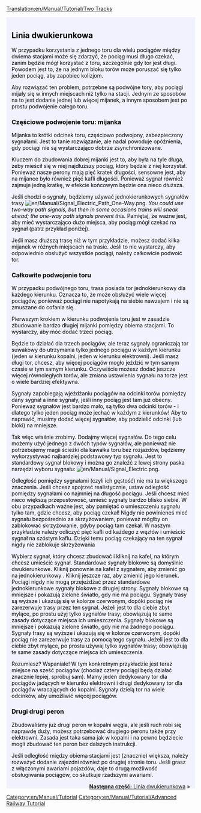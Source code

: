 [[Translation:en/Manual/Tutorial/Two Tracks]]

{{en/Tabs|3|2
|pl/Manual/Tutorial/Dwa perony|1. Dwa perony<!--
-->|pl/Manual/Tutorial/Linia dwukierunkowa|2. Linia dwukierunkowa<!--
-->|pl/Manual/Tutorial/Podstawowa sieć kolejowa|3. Podstawowa sieć kolejowa}}
<div style="padding:.5em 1em 1em 1em; border-top:none; background-color:#f1f2fe; color:#000;">
{{pl/Manual/Tutorial/Tutorial}}

== Linia dwukierunkowa ==
W przypadku korzystania z jednego toru dla wielu pociągów między dwiema stacjami może się zdarzyć, że pociąg musi długo czekać, zanim będzie mógł korzystać z toru, szczególnie gdy tor jest długi. Powodem jest to, że na jednym bloku torów może poruszać się tylko jeden pociąg, aby zapobiec kolizjom.

Aby rozwiązać ten problem, potrzebne są podwójne tory, aby pociągi mijały się w innych miejscach niż tylko na stacji. Jednym ze sposobów na to jest dodanie jednej lub więcej mijanek, a innym sposobem jest po prostu podwojenie całego toru.

=== Częściowe podwojenie toru: mijanka ===
Mijanka to krótki odcinek toru, częściowo podwojony, zabezpieczony sygnałami. Jest to tanie rozwiązanie, ale nadal powoduje opóźnienia, gdy pociągi nie są wystarczająco dobrze zsynchronizowane.

Kluczem do zbudowania dobrej mijanki jest to, aby była na tyle długa, żeby mieścił się w niej najdłuższy pociąg, który będzie z niej korzystał. Ponieważ nasze perony mają pięć kratek długości, sensowne jest, aby na mijance było również pięć kafli długości. Ponieważ sygnał również zajmuje jedną kratkę, w efekcie końcowym będzie ona nieco dłuższa.

Jeśli chodzi o sygnały, będziemy używać jednokierunkowych sygnałów trasy [[File:en/Manual/Signal Electric Path One-Way.png]]. ''You could use two-way path signals, but then in some occasions trains will sneak ahead; the one-way path signals prevent this.'' Pamiętaj, że ważne jest, aby mieć wystarczająco dużo miejsca, aby pociąg mógł czekać na sygnał (patrz przykład poniżej).

{{en/Phototable|[[File:en/Manual/Tutorial/Tutorial passing siding.png|400px]]|Mijanka|none}}

Jeśli masz dłuższą trasę niż w tym przykładzie, możesz dodać kilka mijanek w różnych miejscach na trasie. Jeśli to nie wystarczy, aby odpowiednio obsłużyć wszystkie pociągi, należy całkowicie podwoić tor.

=== Całkowite podwojenie toru ===
W przypadku podwójnego toru, trasa posiada tor jednokierunkowy dla każdego kierunku. Oznacza to, że może obsłużyć wiele więcej pociągów, ponieważ pociągi nie napotykają na siebie nawzajem i nie są zmuszane do cofania się.

Pierwszym krokiem w kierunku podwojenia toru jest w zasadzie zbudowanie bardzo długiej mijanki pomiędzy obiema stacjami. To wystarczy, aby móc dodać trzeci pociąg.

{{en/Phototable|[[File:en/Manual/Tutorial/Tutorial three trains.png|400px]]|Tor dwukierunkowy z trzema pociągami|none}}

Będzie to działać dla trzech pociągów, ale teraz sygnały ograniczają tor suwakowy do utrzymania tylko jednego pociągu w każdym kierunku (jeden w kierunku kopalni, jeden w kierunku elektrowni). Jeśli masz długi tor, chcesz, aby więcej pociągów mogło jeździć w tym samym czasie w tym samym kierunku. Oczywiście możesz dodać jeszcze więcej równoległych torów, ale zmiana ustawienia sygnału na torze jest o wiele bardziej efektywna.

Sygnały zapobiegają wjeżdżaniu pociągów na odcinki torów pomiędzy dany sygnał a inne sygnały, jeśli inny pociąg jest tam już obecny. Ponieważ sygnałów jest bardzo mało, są tylko dwa odcinki torów - i dlatego tylko jeden pociąg może jechać w każdym z kierunków! Aby to naprawić, musimy dodać więcej sygnałów, aby podzielić odcinki (lub bloki) na mniejsze.

Tak więc właśnie zrobimy. Dodajmy więcej sygnałów. Do tego celu możemy użyć jednego z dwóch typów sygnałów, ale ponieważ nie potrzebujemy magii ścieżki dla kawałka toru bez rozjazdów, będziemy wykorzystywać najbardziej podstawowy typ sygnału. Jest to standardowy sygnał blokowy i można go znaleźć z lewej strony paska narzędzi wyboru sygnału: [[File:en/Manual/Signal Electric.png]].

Odległość pomiędzy sygnałami (czyli ich gęstość) nie ma tu większego znaczenia. Jeśli chcesz spojrzeć realistycznie, ustaw odległość pomiędzy sygnałami co najmniej na długość pociągu. Jeśli chcesz mieć nieco większą przepustowość, umieść sygnały bardzo blisko siebie. W obu przypadkach ważne jest, aby pamiętać o umieszczeniu sygnału tylko tam, gdzie chcesz, aby pociąg czekał! Nigdy nie powinieneś mieć sygnału bezpośrednio za skrzyżowaniem, ponieważ mógłby on zablokować skrzyżowanie, gdyby pociąg tam czekał. W naszym przykładzie należy odliczyć pięć kafli od każdego z węzłów i umieścić sygnał na szóstym kaflu. Dzięki temu pociąg czekający na ten sygnał nigdy nie zablokuje skrzyżowania

Wybierz sygnał, który chcesz zbudować i kliknij na kafel, na którym chcesz umieścić sygnał. Standardowe sygnały blokowe są domyślnie dwukierunkowe. Kliknij ponownie na kafel z sygnałem, aby zmienić go na jednokierunkowy . Kliknij jeszcze raz, aby zmienić jego kierunek. Pociągi nigdy nie mogą przejeżdżać przez standardowe jednokierunkowe sygnały blokowe z drugiej strony. Sygnały blokowe są mniejsze i pokazują zielone światło, gdy nie ma pociągu. Sygnały trasy są wyższe i ukazują się w kolorze czerwonym, dopóki pociąg nie zarezerwuje trasy przez ten sygnał. Jeżeli jest to dla ciebie zbyt mylące, po prostu użyj tylko sygnałów trasy; obowiązują te same zasady dotyczące miejsca ich umieszczenia.
Sygnały blokowe są mniejsze i pokazują zielone światło, gdy nie ma żadnego pociągu. Sygnały trasy są wyższe i ukazują się w kolorze czerwonym, dopóki pociąg nie zarezerwuje trasy za pomocą tego sygnału. Jeżeli jest to dla ciebie zbyt mylące, po prostu używaj tylko sygnałów trasy; obowiązują te same zasady dotyczące miejsca ich umieszczenia.

{{en/Phototable|[[File:en/Manual/Tutorial/Tutorial intermediate signals.png|400px]]|Podwójny tor z sygnałami blokowymi. Sygnały trasy również będą działać na tych pozycjach.|none}}

Rozumiesz? Wspaniale! W tym konkretnym przykładzie jest teraz miejsce na sześć pociągów (chociaż cztery pociągi będą działać znacznie lepiej, spróbuj sam). Mamy jeden dedykowany tor dla pociągów jadących w kierunku elektrowni i drugi dedykowany tor dla pociągów wracających do kopalni. Sygnały dzielą tor na wiele odcinków, aby umożliwić więcej pociągów.

=== Drugi drugi peron ===
Zbudowaliśmy już drugi peron w kopalni węgla, ale jeśli ruch robi się naprawdę duży, możesz potrzebować drugiego peronu także przy elektrowni. Zasada jest taka sama jak w kopalni i na pewno będziecie mogli zbudować ten peron bez dalszych instrukcji.

{{en/Phototable|[[File:en/Manual/Tutorial/Tutorial two platforms both ends.png|400px]]|Drugi peron przy elektrowni|none}}

Jeśli odległość między obiema stacjami jest (znacznie) większa, należy rozważyć dodanie zajezdni również po drugiej stronie toru. Jeśli grasz z włączonymi awariami pojazdów, daje to drugą możliwość obsługiwania pociągów, co skutkuje rzadszymi awariami.


<span style="float: right">[[pl/Manual/Tutorial/Linia dwukierunkowa|'''Następna część:''' Linia dwukierunkowa]] &raquo;</span>
</div>
[[Category:en/Manual/Tutorial]]
[[Category:en/Manual/Tutorial/Advanced Railway Tutorial]]